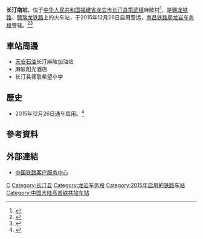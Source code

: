{{Expand|time=2016-04-27T02:23:01+00:00}}
{{Infobox China railway station
|车站名称 =长汀南站
|图片 = 长汀南站 - Changting South Railway Station - 2015.12 - panoramio.jpg
|图片介绍 = 
|车站名称拼音 = Changtingnan
|英文名称=Changtingnan Railway Station
|车站代码 = 35135<ref>{{cite web|url=http://hyfw.12306.cn/hyinfo/action/FwcszsAction_index?type=1|title=营业站服务信息查询|publisher=[[中国铁路客户服务中心|中国铁路客户服务中心]]|accessdate=2018-05-10|archive-date=2016-11-06|archive-url=https://web.archive.org/web/20161106075157/http://hyfw.12306.cn/hyinfo/action/FwcszsAction_index?type=1|dead-url=no}}</ref>
|电报码 = CNS
|拼音码 = CTN
|车站位置 = [[福建省|福建省]][[龙岩市|龙岩市]][[长汀县|长汀县]][[策武镇|策武镇]]麻陂村
|坐标 = {{coord|25|46|8.74|N|116|21|7.83|E|display=inline,title}}
|归属 = [[南昌铁路局|南昌铁路局]][[龙岩车务段|龙岩车务段]]
|线路 = [[赣龙铁路|赣龙铁路]]、[[赣瑞龙铁路|赣瑞龙铁路]]
|车站等级 = [[四等站_(中国大陆)|四等站]]<ref>{{Citation|title=南昌铁路局关于重新公布车站等级等事项的通知|date=2016-06-20}}</ref>
|月台数目 = 3
|股道数目 = 6
}}
'''长汀南站'''，位于[[中华人民共和国|中华人民共和国]][[福建省|福建省]][[龙岩市|龙岩市]][[长汀县|长汀县]][[策武镇|策武镇]]麻陂村<ref>{{cite web|url=http://www.12306.cn/mormhweb/kyyyz/nanchang/201001/t20100124_1182.html|title=南昌局集团公司客运站数据(车站)|publisher=[[中国铁路客户服务中心|中国铁路客户服务中心]]|accessdate=2018-05-10|archive-date=2021-02-15|archive-url=https://web.archive.org/web/20210215033149/https://www.12306.cn/mormhweb/kyyyz/nanchang/201001/t20100124_1182.html|dead-url=no}}</ref>，是[[赣龙铁路|赣龙铁路]]、[[赣瑞龙铁路|赣瑞龙铁路]]上的火车站，于2015年12月26日启用营运，[[南昌铁路局|南昌铁路局]][[龙岩车务段|龙岩车务段]]管辖。<ref>{{Cite web |url=http://www.ctw.cn/article/article_110020.html |title=长汀火车南站建设工程进入扫尾阶段 |access-date=2016-04-27 |archive-date=2018-05-10 |archive-url=https://web.archive.org/web/20180510051611/http://www.ctw.cn/article/article_110020.html |dead-url=no }}</ref><ref>{{Cite web |url=http://news.ifeng.com/a/20150916/44666935_0.shtml |title=福州到长汀动车3小时可直达 |access-date=2016-04-27 |archive-date=2018-05-10 |archive-url=https://web.archive.org/web/20180510052636/http://news.ifeng.com/a/20150916/44666935_0.shtml |dead-url=no }}</ref>
==車站周邊==
* [[天安石油|天安石油]]长汀麻陂加油站
* 麻陂阳光酒店
* 长汀县德联希望小学

==歷史==
* 2015年12月26日通车启用。<ref>{{Cite web |url=http://www.ctw.cn/article/article_113780.html |title=长汀县进入动车时代 首日出行旅客500多人 |access-date=2016-04-27 |archive-date=2019-07-10 |archive-url=https://web.archive.org/web/20190710205152/http://www.ctw.cn/article/article_113780.html |dead-url=no }}</ref>

==參考資料==
{{reflist}}
==外部連結==
{{commonscat|Changtingnan Railway Station}}
* [http://www.12306.cn/mormhweb/ 中国铁路客户服务中心] {{Wayback|url=http://www.12306.cn/mormhweb/ |date=20180205163941 }}
{{China-rail-stub}}
{{赣龙铁路}}
{{赣龙铁路复线}}
[[Category:龙岩市铁路车站|C]]
[[Category:长汀县|Category:长汀县]]
[[Category:龙岩车务段|Category:龙岩车务段]]
[[Category:2015年启用的铁路车站|Category:2015年启用的铁路车站]]
[[Category:中国大陆高普铁共站车站|Category:中国大陆高普铁共站车站]]